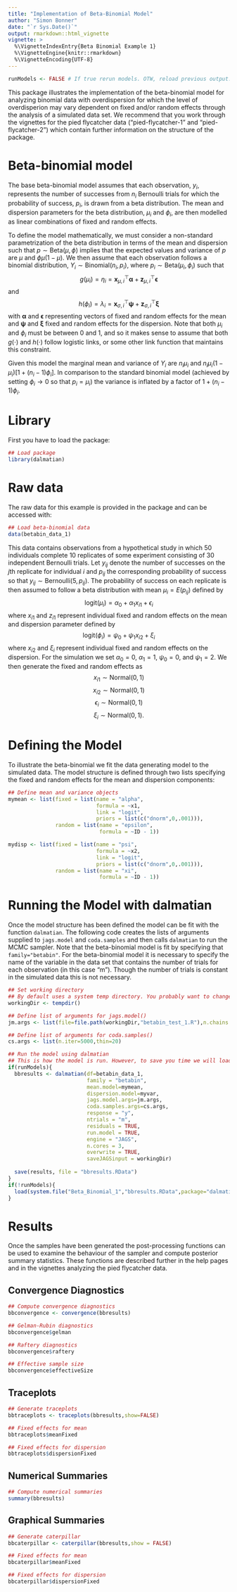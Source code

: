 ```yaml
---
title: "Implementation of Beta-Binomial Model"
author: "Simon Bonner"
date: "`r Sys.Date()`"
output: rmarkdown::html_vignette
vignette: >
  %\VignetteIndexEntry{Beta Binomial Example 1}
  %\VignetteEngine{knitr::rmarkdown}
  %\VignetteEncoding{UTF-8}
---
```


```r
runModels <- FALSE # If true rerun models. OTW, reload previous output.
```

This package illustrates the implementation of the beta-binomial model for analyzing binomial data with overdispersion for which the level of overdisperion may vary dependent on fixed and/or random effects through the analysis of a simulated data set. We recommend that you work through the vignettes for the pied flycatcher data ("pied-flycatcher-1" and "pied-flycatcher-2") which contain further information on the structure of the package.

# Beta-binomial model

The base beta-binomial model assumes that each observation, $y_i$, represents the number of successes from $n_i$ Bernoulli trials for which the probability of success, $p_i$, is drawn from a beta distribution. The mean and dispersion parameters for the beta distribution, $\mu_i$ and $\phi_i$, are then modelled as linear combinations of fixed and random effects. 

To define the model mathematically, we must consider a non-standard parametrization of the beta distribution in terms of the mean and dispersion such that $p \sim \mbox{Beta}(\mu,\phi)$ implies that the expected values and variance of $p$ are $\mu$ and $\phi \mu(1-\mu)$. We then assume that each observation follows a binomial distribution, $Y_i \sim \mbox{Binomial}(n_i,p_i)$, where $p_i \sim \mbox{Beta}(\mu_i,\phi_i)$ such that 
$$
g(\mu_i)=\eta_i=\bm x_{\mu,i}^\top \bm \alpha + \bm z_{\mu,i}^\top \bm \epsilon
$$
and 
$$
h(\phi_i)=\lambda_i= \bm x_{\sigma,i}^\top \bm \psi + \bm z_{\sigma,i}^\top \bm \xi
$$
with $\bm \alpha$ and $\bm \epsilon$ representing vectors of fixed and random effects for the mean and $\bm \psi$ and $\bm \xi$ fixed and random effects for the dispersion. Note that both $\mu_i$ and $\phi_i$ must be between 0 and 1, and so it makes sense to assume that both $g(\cdot)$ and $h(\cdot)$ follow logistic links, or some other link function that maintains this constraint. 

Given this model the marginal mean and variance of $Y_i$ are $n_i\mu_i$ and $n_i\mu_i(1-\mu_i)[1 + (n_i-1)\phi_i]$. In comparison to the standard binomial model (achieved by setting $\phi_i \to 0$ so that $p_i=\mu_i$) the variance is inflated by a factor of $1 + (n_i-1)\phi_i$. 

# Library

First you have to load the package:
```r
## Load package
library(dalmatian)
```

# Raw data

The raw data for this example is provided in the package and can be accessed with:
```r
## Load beta-binomial data
data(betabin_data_1)
```
This data contains observations from a hypothetical study in which 50 individuals complete 10 replicates of some experiment consisting of 30 independent Bernoulli trials. Let $y_{ij}$ denote the number of successes on the $j$th replicate for individual $i$ and $p_{ij}$ the corresponding probability of success so that $y_{ij} \sim \mbox{Bernoulli}(5,p_{ij})$. The probability of success on each replicate is then assumed to follow a beta distribution with mean $\mu_{i}=E(p_{ij})$ defined by
$$\mbox{logit}(\mu_{i})=\alpha_0 + \alpha_1 x_{i1} + \epsilon_{i}$$
where $x_{i1}$ and $z_{i1}$ represent individual fixed and random effects on the mean and dispersion parameter defined by
$$\mbox{logit}(\phi_{i})=\psi_0 + \psi_1 x_{i2} + \xi_{i}$$
where $x_{i2}$ and $\xi_{i}$ represent individual fixed and random effects on the dispersion. For the simulation we set $\alpha_0=0$, $\alpha_1=1$, $\psi_0=0$, and $\psi_1=2$. We then generate the fixed and random effects as
$$x_{i1} \sim \mbox{Normal}(0,1)$$
$$x_{i2} \sim \mbox{Normal}(0,1)$$
$$\epsilon_{i} \sim \mbox{Normal}(0,1)$$
$$\xi_{i} \sim \mbox{Normal}(0,1).$$

# Defining the Model

To illustrate the beta-binomial we fit the data generating model to the simulated data. The model structure is defined through two lists specifying the fixed and random effects for the mean and dispersion components:

```r
## Define mean and variance objects
mymean <- list(fixed = list(name = "alpha",
                            formula = ~x1,
                            link = "logit",
                            priors = list(c("dnorm",0,.001))),
               random = list(name = "epsilon",
                             formula = ~ID - 1))

mydisp <- list(fixed = list(name = "psi",
                            formula = ~x2,
                            link = "logit",
                            priors = list(c("dnorm",0,.001))),
               random = list(name = "xi",
                             formula = ~ID - 1))

```

# Running the Model with dalmatian

Once the model structure has been defined the model can be fit with the function `dalmatian`. The following code creates the lists of arguments supplied to `jags.model` and `coda.samples` and then calls `dalmatian` to run the MCMC sampler. Note that the beta-binomial model is fit by specifying that `family="betabin"`. For the beta-binomial model it is necessary to specify the name of the variable in the data set that contains the number of trials for each observation (in this case "m"). Though the number of trials is constant in the simulated data this is not necessary. 

```r

## Set working directory
## By default uses a system temp directory. You probably want to change this.
workingDir <- tempdir()

## Define list of arguments for jags.model()
jm.args <- list(file=file.path(workingDir,"betabin_test_1.R"),n.chains = 3, n.adapt = 1000)

## Define list of arguments for coda.samples()
cs.args <- list(n.iter=5000,thin=20)

## Run the model using dalmatian
## This is how the model is run. However, to save you time we will load output from a previous run instead.
if(runModels){
  bbresults <- dalmatian(df=betabin_data_1,
                         family = "betabin",
                         mean.model=mymean,
                         dispersion.model=myvar,
                         jags.model.args=jm.args,
                         coda.samples.args=cs.args,
                         response = "y",
                         ntrials = "m",
                         residuals = TRUE,
                         run.model = TRUE,
                         engine = "JAGS",
                         n.cores = 3,
                         overwrite = TRUE,
                         saveJAGSinput = workingDir)
					 
  save(results, file = "bbresults.RData")
}
if(!runModels){
  load(system.file("Beta_Binomial_1","bbresults.RData",package="dalmatian"))
}
```


# Results

Once the samples have been generated the post-processing functions can be used to examine the behaviour of the sampler and compute posterior summary statistics. These functions are described further in the help pages and in the vignettes analyzing the pied flycatcher data.

## Convergence Diagnostics
```r
## Compute convergence diagnostics
bbconvergence <- convergence(bbresults)

## Gelman-Rubin diagnostics
bbconvergence$gelman

## Raftery diagnostics
bbconvergence$raftery

## Effective sample size
bbconvergence$effectiveSize
```

## Traceplots
```r
## Generate traceplots
bbtraceplots <- traceplots(bbresults,show=FALSE)

## Fixed effects for mean
bbtraceplots$meanFixed

## Fixed effects for dispersion
bbtraceplots$dispersionFixed
```

## Numerical Summaries
```r
## Compute numerical summaries
summary(bbresults)
```

## Graphical Summaries
```r
## Generate caterpillar
bbcaterpillar <- caterpillar(bbresults,show = FALSE)

## Fixed effects for mean
bbcaterpillar$meanFixed

## Fixed effects for dispersion
bbcaterpillar$dispersionFixed
```
